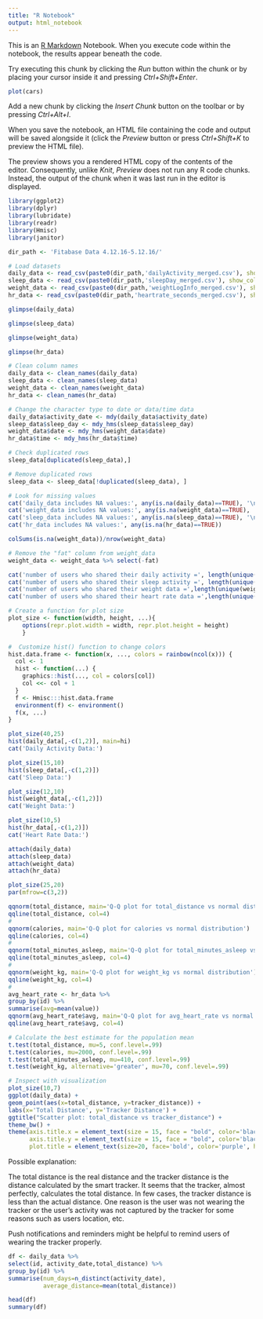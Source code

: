 ```yaml
---
title: "R Notebook"
output: html_notebook
---
```


This is an [R Markdown](http://rmarkdown.rstudio.com) Notebook. When you execute code within the notebook, the results appear beneath the code. 

Try executing this chunk by clicking the *Run* button within the chunk or by placing your cursor inside it and pressing *Ctrl+Shift+Enter*. 

```r
plot(cars)
```

Add a new chunk by clicking the *Insert Chunk* button on the toolbar or by pressing *Ctrl+Alt+I*.

When you save the notebook, an HTML file containing the code and output will be saved alongside it (click the *Preview* button or press *Ctrl+Shift+K* to preview the HTML file).

The preview shows you a rendered HTML copy of the contents of the editor. Consequently, unlike *Knit*, *Preview* does not run any R code chunks. Instead, the output of the chunk when it was last run in the editor is displayed.

```r
library(ggplot2)
library(dplyr)
library(lubridate)
library(readr)
library(Hmisc)
library(janitor)
```

```r
dir_path <- 'Fitabase Data 4.12.16-5.12.16/'

# Load datasets
daily_data <- read_csv(paste0(dir_path,'dailyActivity_merged.csv'), show_col_types=FALSE)
sleep_data <- read_csv(paste0(dir_path,'sleepDay_merged.csv'), show_col_types=FALSE)
weight_data <- read_csv(paste0(dir_path,'weightLogInfo_merged.csv'), show_col_types=FALSE)
hr_data <- read_csv(paste0(dir_path,'heartrate_seconds_merged.csv'), show_col_types=FALSE)
```
```r
glimpse(daily_data)
```
```r

glimpse(sleep_data)

```

```r

glimpse(weight_data)

```
```r

glimpse(hr_data)
```
```r
# Clean column names
daily_data <- clean_names(daily_data)
sleep_data <- clean_names(sleep_data)
weight_data <- clean_names(weight_data)
hr_data <- clean_names(hr_data)
```
```r
# Change the character type to date or data/time data
daily_data$activity_date <- mdy(daily_data$activity_date)
sleep_data$sleep_day <- mdy_hms(sleep_data$sleep_day)
weight_data$date <- mdy_hms(weight_data$date)
hr_data$time <- mdy_hms(hr_data$time)
```

```r
# Check duplicated rows
sleep_data[duplicated(sleep_data),]
```

```r
# Remove duplicated rows
sleep_data <- sleep_data[!duplicated(sleep_data), ]
```

```r
# Look for missing values
cat('daily_data includes NA values:', any(is.na(daily_data)==TRUE), '\n')
cat('weight_data includes NA values:', any(is.na(weight_data)==TRUE), '\n')
cat('sleep_data includes NA values:', any(is.na(sleep_data)==TRUE), '\n')
cat('hr_data includes NA values:', any(is.na(hr_data)==TRUE))
```
```r
colSums(is.na(weight_data))/nrow(weight_data)
```
```r
# Remove the "fat" column from weight_data
weight_data <- weight_data %>% select(-fat)
```
```r
cat('number of users who shared their daily activity =', length(unique(daily_data$id)), '\n')
cat('number of users who shared their sleep activity =', length(unique(sleep_data$id)), '\n')
cat('number of users who shared their weight data =',length(unique(weight_data$id)), '\n')
cat('number of users who shared their heart rate data =',length(unique(hr_data$id)))
```
```r
# Create a function for plot size
plot_size <- function(width, height, ...){
    options(repr.plot.width = width, repr.plot.height = height)
    }

#  Customize hist() function to change colors
hist.data.frame <- function(x, ..., colors = rainbow(ncol(x))) {
  col <- 1
  hist <- function(...) {
    graphics::hist(..., col = colors[col])
    col <<- col + 1
  }
  f <- Hmisc:::hist.data.frame
  environment(f) <- environment()
  f(x, ...)
}
```
```r
plot_size(40,25)
hist(daily_data[,-c(1,2)], main=hi)
cat('Daily Activity Data:')
```

```r
plot_size(15,10)
hist(sleep_data[,-c(1,2)])
cat('Sleep Data:')
```
```r
plot_size(12,10)
hist(weight_data[,-c(1,2)])
cat('Weight Data:')
```
```r
plot_size(10,5)
hist(hr_data[,-c(1,2)])
cat('Heart Rate Data:')
```

```r
attach(daily_data)
attach(sleep_data)
attach(weight_data)
attach(hr_data)

plot_size(25,20)
par(mfrow=c(3,2))

qqnorm(total_distance, main='Q-Q plot for total_distance vs normal distribution')
qqline(total_distance, col=4)
#
qqnorm(calories, main='Q-Q plot for calories vs normal distribution')
qqline(calories, col=4)
#
qqnorm(total_minutes_asleep, main='Q-Q plot for total_minutes_asleep vs normal distribution')
qqline(total_minutes_asleep, col=4)
#
qqnorm(weight_kg, main='Q-Q plot for weight_kg vs normal distribution')
qqline(weight_kg, col=4)
#
avg_heart_rate <- hr_data %>%
group_by(id) %>%
summarise(avg=mean(value))
qqnorm(avg_heart_rate$avg, main='Q-Q plot for avg_heart_rate vs normal distribution')
qqline(avg_heart_rate$avg, col=4)
```
```r
# Calculate the best estimate for the population mean 
t.test(total_distance, mu=5, conf.level=.99)
t.test(calories, mu=2000, conf.level=.99)
t.test(total_minutes_asleep, mu=410, conf.level=.99)
t.test(weight_kg, alternative='greater', mu=70, conf.level=.99)
```
```r
# Inspect with visualization
plot_size(10,7)
ggplot(daily_data) + 
geom_point(aes(x=total_distance, y=tracker_distance)) + 
labs(x='Total Distance', y='Tracker Distance') +
ggtitle("Scatter plot: total_distance vs tracker_distance") +
theme_bw() +
theme(axis.title.x = element_text(size = 15, face = "bold", color='black', hjust = 0.5),
      axis.title.y = element_text(size = 15, face = "bold", color='black', hjust = 0.5),
      plot.title = element_text(size=20, face='bold', color='purple', hjust=0.5))
```

Possible explanation:

The total distance is the real distance and the tracker distance is the distance calculated by the smart tracker. It seems that the tracker, almost perfectly, calculates the total distance. In few cases, the tracker distance is less than the actual distance. One reason is the user was not wearing the tracker or the user's activity was not captured by the tracker for some reasons such as users location, etc. 

Push notifications and reminders might be helpful to remind users of wearing the tracker properly.

```r
df <- daily_data %>%
select(id, activity_date,total_distance) %>%
group_by(id) %>%
summarise(num_days=n_distinct(activity_date),
          average_distance=mean(total_distance))

head(df)
summary(df)
```

